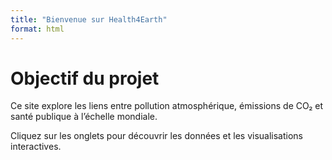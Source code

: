 ```yaml
---
title: "Bienvenue sur Health4Earth"
format: html
---
```


# Objectif du projet

Ce site explore les liens entre pollution atmosphérique, émissions de CO₂ et santé publique à l’échelle mondiale.

Cliquez sur les onglets pour découvrir les données et les visualisations interactives.
